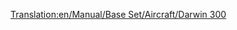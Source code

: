 [[Translation:en/Manual/Base Set/Aircraft/Darwin 300]]
{{en/Manual/Base Set/Aircraft/Aircraft|Cost=61.523 (123,046)
|Speed=947 kph (592 MPH)
|Annual=7.115 (14,230)
|Designed=1967
|Lifespan=25
|Capacity=300 passengers & 50 bags of mail
|Description=Large airplane with massive capacity. Very high cost and higher than average maintenance costs.
|Real-life=Boeing 747
}}